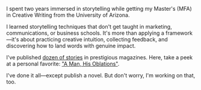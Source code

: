 I spent two years immersed in storytelling while getting my Master's (MFA) in Creative Writing from the University of Arizona.

I learned storytelling techniques that don't get taught in marketing, communications, or business schools. It's more than applying a framework—it's about practicing creative intuition, collecting feedback, and discovering how to land words with genuine impact.

I've published [dozen of stories](https://joelhans.com/fiction) in prestigious magazines. Here, take a peek at a personal favorite: ["A Man, His Oblations"](http://notokensjournal.com/fiction/a-man-his-oblations/).

I've done it all—except publish a novel. But don't worry, I'm working on that, too.